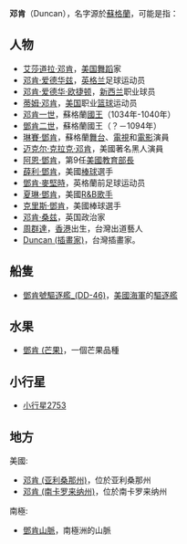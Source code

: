 '''邓肯'''（Duncan），名字源於[[蘇格蘭|蘇格蘭]]，可能是指：
{{TOCright}}

== 人物 ==
*[[艾莎道拉·邓肯|艾莎道拉·邓肯]]，[[美国|美国]][[舞蹈|舞蹈]]家
*[[邓肯·爱德华兹|邓肯·爱德华兹]]，[[英格兰|英格兰]]足球运动员
*[[邓肯·爱德华·欧捷顿|邓肯·爱德华·欧捷顿]]，[[新西兰足球锦标赛|新西兰]]职业球员
*[[蒂姆·邓肯|蒂姆·邓肯]]，[[美国|美国]]职业[[篮球|篮球]]运动员
*[[邓肯一世|邓肯一世]]，蘇格蘭[[國王|國王]]（1034年-1040年）
*[[鄧肯二世|鄧肯二世]]，蘇格蘭國王（？－1094年）
*[[琳賽·鄧肯|琳賽·鄧肯]]，蘇格蘭[[舞台|舞台]]、[[電視|電視]]和[[電影|電影]]演員
*[[迈克尔·克拉克·邓肯|迈克尔·克拉克·邓肯]]，美國著名黑人演員
*[[阿恩·鄧肯|阿恩·鄧肯]]，第9任[[美國教育部長|美國教育部長]]
*[[薛利·鄧肯|薛利·鄧肯]]，美國[[棒球|棒球]]選手
*[[鄧肯·麥堅時|鄧肯·麥堅時]]，英格蘭前足球运动员
*[[夏琳·鄧肯|夏琳·鄧肯]]，美國[[R&B|R&B]][[歌手|歌手]]
*[[克里斯·鄧肯|克里斯·鄧肯]]，美國棒球選手
*[[邓肯·桑兹|邓肯·桑兹]]，英国政治家
*[[周群達|周群達]]，[[香港|香港]]出生，台灣出道藝人
*[[Duncan_(插畫家)|Duncan (插畫家)]]，台灣插畫家。

== 船隻 ==
*[[鄧肯號驅逐艦_(DD-46)|鄧肯號驅逐艦_(DD-46)]]，[[美國海軍|美國海軍]]的[[驅逐艦|驅逐艦]]

== 水果 ==
*[[鄧肯_(芒果)|鄧肯 (芒果)]]，一個芒果品種

==小行星==
*[[小行星2753|小行星2753]]

== 地方 ==
美國:
*[[邓肯_(亚利桑那州)|邓肯 (亚利桑那州)]]，位於亚利桑那州
*[[邓肯_(南卡罗来纳州)|邓肯 (南卡罗来纳州)]]，位於南卡罗来纳州
南極:
*[[鄧肯山脈|鄧肯山脈]]，南極洲的山脈
{{disambig|Cat=二字消歧義}}